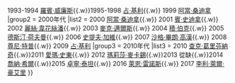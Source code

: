 {{Navbox
|name = MTV電影大獎最佳喜劇演出
|titlestyle = background: #abd6db
|title = {{{1|}}}[[MTV電影大獎最佳喜劇演出]]
|groupstyle = background: #abd6db
|group1 = 1990年代
|list1 = 1992 [[比利·基斯度]]{{.w}} 1993-1994 [[羅賓·威廉斯]]{{.w}}1995-1998 [[占·基利]]{{.w}} 1999 [[阿當·桑迪拿]]
|group2 = 2000年代
|list2 = 2000 [[阿當·桑迪拿]]{{.w}} 2001 [[賓·史迪拿]]{{.w}} 2002 [[麗絲·韋花絲潘]]{{.w}} 2003 [[麥克·邁爾斯]]{{.w}} 2004 [[積·伯克]]{{.w}} 2005 [[德斯汀·荷夫曼]]{{.w}} 2006 [[史提夫·加維]]{{.w}} 2007 [[沙格·畢朗·高漢]]{{.w}} 2008 [[尊尼·特普]]{{.w}} 2009 [[占·基利]]
|group3 = 2010年代
|list3 = 2010 [[查克·葛里芬納奇]]{{.w}}2011 [[愛瑪·史東]]{{.w}} 2012 [[瑪莉莎·麥卡錫]]{{.w}}2013 從缺{{.w}}2014 [[喬納·希爾]]{{.w}}2015 [[卓寧·泰坦]]{{.w}} 2016 [[萊恩·雷諾斯]]{{.w}} 2017 [[李利·萊爾·豪艾里]]
}}<noinclude>